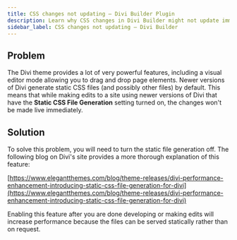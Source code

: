 ```yaml
---
title: CSS changes not updating – Divi Builder Plugin
description: Learn why CSS changes in Divi Builder might not update immediately and how to fix it
sidebar_label: CSS changes not updating – Divi Builder
---
```


## Problem

The Divi theme provides a lot of very powerful features, including a visual editor mode allowing you to drag and drop page elements. Newer versions of Divi generate static CSS files (and possibly other files) by default. This means that while making edits to a site using newer versions of Divi that have the **Static CSS File Generation** setting turned on, the changes won't be made live immediately.

## Solution

To solve this problem, you will need to turn the static file generation off. The following blog on Divi's site provides a more thorough explanation of this feature:

[https://www.elegantthemes.com/blog/theme-releases/divi-performance-enhancement-introducing-static-css-file-generation-for-divi](https://www.elegantthemes.com/blog/theme-releases/divi-performance-enhancement-introducing-static-css-file-generation-for-divi)

Enabling this feature after you are done developing or making edits will increase performance because the files can be served statically rather than on request.